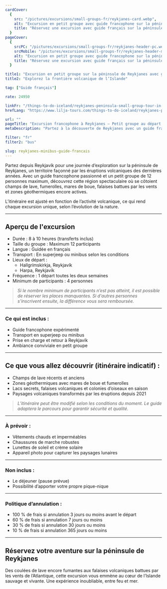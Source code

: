 ```yaml
---
cardCover:
  {
    src: "/pictures/excursions/small-groups-fr/reykjanes-card.webp",
    alt: "Excursion en petit groupe avec guide francophone sur la péninsule de Reykjanes",
    title: "Réservez une excursion avec guide français sur la péninsule de Reykjanes",
  }
pageCover:
  {
    srcPC: "/pictures/excursions/small-groups-fr/reykjanes-header-pc.webp",
    srcMobile: "/pictures/excursions/small-groups-fr/reykjanes-header-mobile.webp",
    alt: "Excursion en petit groupe avec guide francophone sur la péninsule de Reykjanes",
    title: "Réservez une excursion avec guide français sur la péninsule de Reykjanes",
  }

title1: "Excursion en petit groupe sur la péninsule de Reykjanes avec guide francophone"
title2: "Explorez la frontière volcanique de l’Islande"

tag: ["Guide français"]

rate: 24950

linkFr: "/things-to-do-iceland/reykjanes-peninsula-small-group-tour-in-french"
hrefLang: "https://www.lilja-tours.com/things-to-do-iceland/reykjanes-peninsula-small-group-tour-in-french"

url: ""
pageTitle: "Excursion francophone à Reykjanes – Petit groupe au départ de Reykjavík"
metaDescription: "Partez à la découverte de Reykjanes avec un guide francophone. Champs de lave, sources chaudes et paysages volcaniques récents. Réservez votre place."

filter: "fr"
filter2: "bus"

slug: reykjanes-minibus-guide-francais
---
```


Partez depuis Reykjavík pour une journée d’exploration sur la péninsule de Reykjanes, un territoire façonné par les éruptions volcaniques des dernières années. Avec un guide francophone passionné et un petit groupe de 12 personnes maximum, découvrez cette région spectaculaire où se côtoient champs de lave, fumerolles, mares de boue, falaises battues par les vents et zones géothermiques encore actives.

L’itinéraire est ajusté en fonction de l’activité volcanique, ce qui rend chaque excursion unique, selon l’évolution de la nature.

---

## Aperçu de l'excursion

- Durée : 8 à 10 heures (transferts inclus)
- Taille du groupe : Maximum 12 participants
- Langue : Guidée en français
- Transport : En superjeep ou minibus selon les conditions
- Lieux de départ :
  - Hallgrímskirkja, Reykjavík
  - Harpa, Reykjavík
- Fréquence : 1 départ toutes les deux semaines
- Minimum de participants : 4 personnes

> _Si le nombre minimum de participants n’est pas atteint, il est possible de réserver les places manquantes. Si d'autres personnes s'inscrivent ensuite, la différence vous sera remboursée._

---

### Ce qui est inclus :

- Guide francophone expérimenté
- Transport en superjeep ou minibus
- Prise en charge et retour à Reykjavík
- Ambiance conviviale en petit groupe

---

## Ce que vous allez découvrir (itinéraire indicatif) :

- Champs de lave récents et anciens
- Zones géothermiques avec mares de boue et fumerolles
- Lacs secrets, falaises volcaniques et colonies d’oiseaux en saison
- Paysages volcaniques transformés par les éruptions depuis 2021

> _L’itinéraire peut être modifié selon les conditions du moment. Le guide adaptera le parcours pour garantir sécurité et qualité._

---

### À prévoir :

- Vêtements chauds et imperméables
- Chaussures de marche robustes
- Lunettes de soleil et crème solaire
- Appareil photo pour capturer les paysages lunaires

---

### Non inclus :

- Le déjeuner (pause prévue)
- Possibilité d’apporter votre propre pique-nique

---

### Politique d’annulation :

- 100 % de frais si annulation 3 jours ou moins avant le départ
- 60 % de frais si annulation 7 jours ou moins
- 30 % de frais si annulation 30 jours ou moins
- 10 % de frais si annulation 365 jours ou moins

---

## Réservez votre aventure sur la péninsule de Reykjanes

Des coulées de lave encore fumantes aux falaises volcaniques battues par les vents de l’Atlantique, cette excursion vous emmène au cœur de l’Islande sauvage et vivante. Une expérience inoubliable, entre feu et mer.


<script
  type="text/javascript"
  src="https://widgets.bokun.io/assets/javascripts/apps/build/BokunWidgetsLoader.js?bookingChannelUUID=97236c68-b945-4a96-8587-660bdc4c45fd"
  async
></script>

<div
  class="bokunWidget"
  data-src="https://widgets.bokun.io/online-sales/97236c68-b945-4a96-8587-660bdc4c45fd/experience-calendar/970095"
></div>
